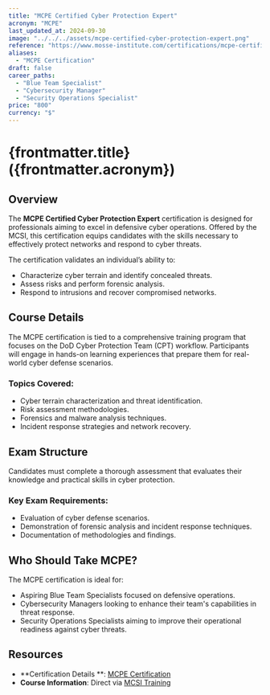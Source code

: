 ```yaml
---
title: "MCPE Certified Cyber Protection Expert"
acronym: "MCPE"
last_updated_at: 2024-09-30
image: "../../../assets/mcpe-certified-cyber-protection-expert.png"
reference: "https://www.mosse-institute.com/certifications/mcpe-certified-cyber-protection-expert.html"
aliases:
  - "MCPE Certification"
draft: false
career_paths:
  - "Blue Team Specialist"
  - "Cybersecurity Manager"
  - "Security Operations Specialist"
price: "800"
currency: "$"
---
```


# {frontmatter.title} ({frontmatter.acronym})

## Overview

The **MCPE Certified Cyber Protection Expert** certification is designed for professionals aiming to excel in defensive
cyber operations. Offered by the MCSI, this certification equips candidates with the skills necessary to effectively
protect networks and respond to cyber threats.

The certification validates an individual’s ability to:

- Characterize cyber terrain and identify concealed threats.
- Assess risks and perform forensic analysis.
- Respond to intrusions and recover compromised networks.

## Course Details

The MCPE certification is tied to a comprehensive training program that focuses on the DoD Cyber Protection Team (CPT)
workflow. Participants will engage in hands-on learning experiences that prepare them for real-world cyber defense
scenarios.

### Topics Covered:

- Cyber terrain characterization and threat identification.
- Risk assessment methodologies.
- Forensics and malware analysis techniques.
- Incident response strategies and network recovery.

## Exam Structure

Candidates must complete a thorough assessment that evaluates their knowledge and practical skills in cyber protection.

### Key Exam Requirements:

- Evaluation of cyber defense scenarios.
- Demonstration of forensic analysis and incident response techniques.
- Documentation of methodologies and findings.

## Who Should Take MCPE?

The MCPE certification is ideal for:

- Aspiring Blue Team Specialists focused on defensive operations.
- Cybersecurity Managers looking to enhance their team's capabilities in threat response.
- Security Operations Specialists aiming to improve their operational readiness against cyber threats.

## Resources

- **Certification Details
  **: [MCPE Certification](https://www.mosse-institute.com/certifications/mcpe-certified-cyber-protection-expert.html)
- **Course Information**: Direct via [MCSI Training](https://www.mosse-institute.com/)
